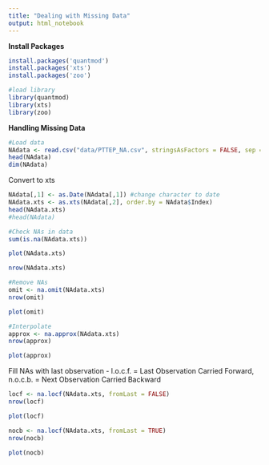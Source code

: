 ```yaml
---
title: "Dealing with Missing Data"
output: html_notebook
---
```


**Install Packages**
```r
install.packages('quantmod')
install.packages('xts')
install.packages('zoo')

```

```r
#load library
library(quantmod)
library(xts)
library(zoo)
```

**Handling Missing Data**
```r
#Load data
NAdata <- read.csv("data/PTTEP_NA.csv", stringsAsFactors = FALSE, sep = ",", header = TRUE)
head(NAdata)
dim(NAdata)
```

Convert to xts
```r
NAdata[,1] <- as.Date(NAdata[,1]) #change character to date
NAdata.xts <- as.xts(NAdata[,2], order.by = NAdata$Index)
head(NAdata.xts)
#head(NAdata)
```


```r
#Check NAs in data
sum(is.na(NAdata.xts))
```

```r
plot(NAdata.xts)
```

```r
nrow(NAdata.xts)
```


```r
#Remove NAs
omit <- na.omit(NAdata.xts)
nrow(omit)
```
```r
plot(omit)
```



```r
#Interpolate
approx <- na.approx(NAdata.xts)
nrow(approx)
```

```r
plot(approx)
```


Fill NAs with last observation - l.o.c.f. = Last Observation Carried Forward, n.o.c.b. = Next Observation Carried Backward
```r
locf <- na.locf(NAdata.xts, fromLast = FALSE)
nrow(locf)
```

```r
plot(locf)
```


```r
nocb <- na.locf(NAdata.xts, fromLast = TRUE)
nrow(nocb)
```

```r
plot(nocb)
```

